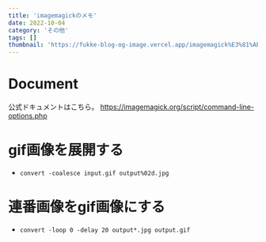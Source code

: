 ```yaml
---
title: 'imagemagickのメモ'
date: 2022-10-04
category: 'その他'
tags: []
thumbnail: 'https://fukke-blog-og-image.vercel.app/imagemagick%E3%81%AE%E3%83%A1%E3%83%A2'
---
```


# Document

公式ドキュメントはこちら。 https://imagemagick.org/script/command-line-options.php

# gif画像を展開する

- `convert -coalesce input.gif output%02d.jpg`

# 連番画像をgif画像にする

- `convert -loop 0 -delay 20 output*.jpg output.gif`
